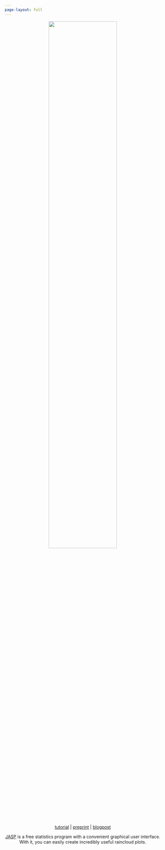 ```yaml
---
page-layout: full
---
```


<div style="text-align: center;">

<img src="./pictures/raincloudPoster.jpeg" width="66%" />

[tutorial](https://www.youtube.com/watch?v=AAdXUAl_w6E){target="_blank"} | 
[preprint](https://doi.org/10.31219/osf.io/gv3ph){target="_blank"} | 
[blogpost](https://jasp-stats.org/2024/07/26/raincloud-plots-in-jasp-incredibly-useful-surprisingly-easy/){target="_blank"}



[JASP](https://jasp-stats.org/){target="_blank"} is a free statistics program with a convenient graphical user interface.  
With it, you can easily create incredibly useful raincloud plots.
</div>
